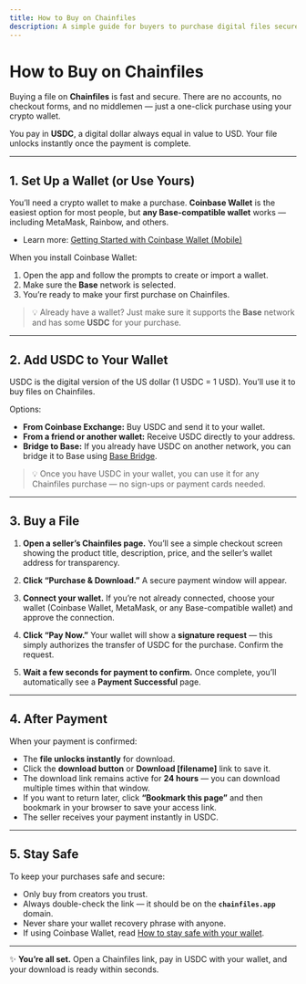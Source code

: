 ```yaml
---
title: How to Buy on Chainfiles
description: A simple guide for buyers to purchase digital files securely using a crypto wallet and USDC.
---
```


# How to Buy on Chainfiles

Buying a file on **Chainfiles** is fast and secure.
There are no accounts, no checkout forms, and no middlemen — just a one-click purchase using your crypto wallet.

You pay in **USDC**, a digital dollar always equal in value to USD.
Your file unlocks instantly once the payment is complete.

---

## 1. Set Up a Wallet (or Use Yours)

You’ll need a crypto wallet to make a purchase.
**Coinbase Wallet** is the easiest option for most people, but **any Base-compatible wallet** works — including MetaMask, Rainbow, and others.

- Learn more: [Getting Started with Coinbase Wallet (Mobile)](https://www.coinbase.com/wallet/articles/getting-started-mobile)

When you install Coinbase Wallet:
1. Open the app and follow the prompts to create or import a wallet.
2. Make sure the **Base** network is selected.
3. You’re ready to make your first purchase on Chainfiles.

> 💡 Already have a wallet? Just make sure it supports the **Base** network and has some **USDC** for your purchase.

---

## 2. Add USDC to Your Wallet

USDC is the digital version of the US dollar (1 USDC = 1 USD).
You’ll use it to buy files on Chainfiles.

Options:
- **From Coinbase Exchange:** Buy USDC and send it to your wallet.
- **From a friend or another wallet:** Receive USDC directly to your address.
- **Bridge to Base:** If you already have USDC on another network, you can bridge it to Base using [Base Bridge](https://bridge.base.org/).

> 💡 Once you have USDC in your wallet, you can use it for any Chainfiles purchase — no sign-ups or payment cards needed.

---

## 3. Buy a File

1. **Open a seller’s Chainfiles page.**
   You’ll see a simple checkout screen showing the product title, description, price, and the seller’s wallet address for transparency.

2. **Click “Purchase & Download.”**
   A secure payment window will appear.

3. **Connect your wallet.**
   If you’re not already connected, choose your wallet (Coinbase Wallet, MetaMask, or any Base-compatible wallet) and approve the connection.

4. **Click “Pay Now.”**
   Your wallet will show a **signature request** — this simply authorizes the transfer of USDC for the purchase.
   Confirm the request.

5. **Wait a few seconds for payment to confirm.**
   Once complete, you’ll automatically see a **Payment Successful** page.

---

## 4. After Payment

When your payment is confirmed:
- The **file unlocks instantly** for download.
- Click the **download button** or **Download [filename]** link to save it.
- The download link remains active for **24 hours** — you can download multiple times within that window.
- If you want to return later, click **“Bookmark this page”** and then bookmark in your browser to save your access link.
- The seller receives your payment instantly in USDC.

---

## 5. Stay Safe

To keep your purchases safe and secure:
- Only buy from creators you trust.
- Always double-check the link — it should be on the **`chainfiles.app`** domain.
- Never share your wallet recovery phrase with anyone.
- If using Coinbase Wallet, read [How to stay safe with your wallet](https://www.coinbase.com/learn/crypto-basics/how-to-secure-crypto).

---

✨ **You’re all set.**
Open a Chainfiles link, pay in USDC with your wallet, and your download is ready within seconds.
